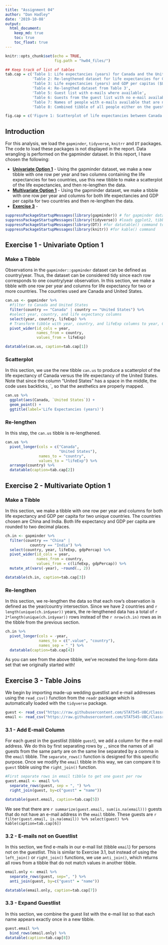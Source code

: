 ```yaml
---
title: "Assignment 04"
author: "Dan Hadley"
date: '2019-10-08'
output: 
  html_document:
    keep_md: true
    toc: true
    toc_float: true
---
```


```r
knitr::opts_chunk$set(echo = TRUE,
                      fig.path = "hw04_files/")

## Keep track of list of tables
tab.cap = c('Table 1: Life expectancies (years) for Canada and the United States',
            'Table 2: Re-lengthened dataset for life expectancies for Canada and the United States',
            'Table 3: Life expectancies (years) and GDP per capitas ($US-inflation adjusted) for China and India',
            'Table 4: Re-lengthed dataset from Table 3',
            'Table 5: Guest list with e-mails where available',
            'Table 6: Guests from the guest list with no e-mail available',
            'Table 7: Names of people with e-mails available that are not on the guest list',
            'Table 8: Combined tibble of all people either on the guest list or the e-mail list')

fig.cap = c('Figure 1: Scatterplot of life expectancies between Canada and the United States')
```

## Introduction

For this analysis, we load the `gapminder`, `tidyverse`, `knitrr` and `DT` packages.  The code to load these packages is not displayed in the report.  Data wrangling is performed on the gapminder dataset.  In this report, I have chosen the following:

  * [__Univariate Option 1__](#exercise-1---univariate-option-1) - Using the gapminder dataset, we make a new tibble with one row per year and two columns containing the life expectancies for two countries, use this new tibble to make a scatterplot of the life expectancies, and then re-lengthen the data.
  * [__Multivariate Option 1__](#exercise-2---multivariate-option-1) - Using the gapminder dataset, we make a tibble with one row per year and columns for both life expectancies and GDP per capita for two countries and then re-lengthen the data.
  * [__Exercise 3__](#exercise-3---table-joins) - 

```r
suppressPackageStartupMessages(library(gapminder)) # for gapminder dataset
suppressPackageStartupMessages(library(tidyverse)) #loads ggplot2, tibble, tidyr, dplyr packages
suppressPackageStartupMessages(library(DT)) #for datatable() command to display datatables
suppressPackageStartupMessages(library(knitr)) #for kable() command
```

## Exercise 1 - Univariate Option 1

### Make a Tibble

Observations in the `gapminder::gapminder` dataset can be defined as country/year.  Thus, the dataset can be considered tidy since each row corresponds to one country/year observation.  In this section, we make a tibble with one row per year and columns for life expectancy for two or more countries.  The countries used are Canada and United States.

```r
can.us <- gapminder %>% 
  #filter to Canada and United States
  filter(country == "Canada" | country == "United States") %>% 
  #select year, country, and life expectancy columns
  select(year, country, lifeExp) %>% 
  # Transform tibble with year, country, and lifeExp columns to year, Canada and United States with life expectancies
  pivot_wider(id_cols = year,
              names_from = country,
              values_from = lifeExp)

datatable(can.us, caption=tab.cap[1])
```

### Scatterplot

In this section, we use the new tibble `can.us` to produce a scatterplot of the life expectancy of Canada versus the life expectancy of the United States.  Note that since the column "United States" has a space in the middle, the code uses backticks, \`, so that the aesthetics are properly mapped.

```r
can.us %>% 
  ggplot(aes(Canada, `United States`)) +
  geom_point() +
  ggtitle(label='Life Expectancies (years)')
```

### Re-lengthen 

In this step, the `can.us` tibble is re-lengthened.

```r
can.us %>% 
  pivot_longer(cols = c("Canada",
                        "United States"),
               names_to = "country",
               values_to = "lifeExp") %>% 
  arrange(country) %>% 
  datatable(caption=tab.cap[2])
```

## Exercise 2 - Multivariate Option 1

### Make a Tibble

In this section, we make a tibble with one row per year and columns for both life expectancy and GDP per capita for two unique countries.  The countries chosen are China and India.  Both life expectancy and GDP per capita are rounded to two decimal places.

```r
ch.in <- gapminder %>% 
  filter(country == "China" |
           country == "India") %>% 
  select(country, year, lifeExp, gdpPercap) %>% 
  pivot_wider(id_cols = year,
              names_from = country,
              values_from = c(lifeExp, gdpPercap)) %>% 
  mutate_at(vars(-year), ~round(., 2))

datatable(ch.in, caption=tab.cap[3])
```

### Re-lengthen

In this section, we re-lengthen the data so that each row's observation is defined as the year/country intersection.  Since we have 2 countries and `r length(unique(ch.in$year))` years, the re-lengthened data has a total of `r 2*length(unique(ch.in$year))` rows instead of the `r nrow(ch.in)` rows as in the tibble from the previous section.

```r
ch.in %>% 
  pivot_longer(cols = -year,
               names_to = c(".value", "country"),
               names_sep = "_") %>% 
  datatable(caption=tab.cap[4])
```
As you can see from the above tibble, we've recreated the long-form data set that we originally started with!

## Exercise 3 - Table Joins

We begin by importing made-up wedding guestlist and e-mail addresses using the `read_csv()` function from the `readr` package which is automatically loaded with the `tidyverse` package.

```r
guest <- read_csv("https://raw.githubusercontent.com/STAT545-UBC/Classroom/master/data/wedding/attend.csv")
email <- read_csv("https://raw.githubusercontent.com/STAT545-UBC/Classroom/master/data/wedding/emails.csv")
```

### 3.1 - Add E-mail Column

For each guest in the guestlist (tibble `guest`), we add a column for the e-mail address.  We do this by first separating rows by `, `, since the names of all guests from the same party are on the same line separated by a comma in the `email` tibble.  The `separate_rows()` function is designed for this specific purpose. Once we modify the `email` tibble in this way, we can compare it to `guest` tibble using the `right_join()` function.


```r
#First separate rows in email tibble to get one guest per row
guest.email <- email %>% 
  separate_rows(guest, sep = ", ") %>% 
  right_join(guest, by=c("guest" = "name"))

datatable(guest.email, caption=tab.cap[5])
```

We see that there are `r summarize(guest.email, sum(is.na(email)))` guests that do not have an e-mail address in the `email` tibble.  These guests are `r filter(guest.email, is.na(email)) %>% select(guest) %>% kable(caption=tab.cap[6])`

### 3.2 - E-mails not on Guestlist

In this section, we find e-mails in our e-mail list (tibble `email`) for persons not on the guestlist.  This is similar to Exercise 3.1, but instead of using the `left_join()` or `right_join()` functions, we use `anti_join()`, which returns all rows from a tibble that do not match values in another tibble.

```r
email.only <- email %>%
  separate_rows(guest, sep=", ") %>% 
  anti_join(guest, by=c("guest" = "name"))

datatable(email.only, caption=tab.cap[7])
```


### 3.3 - Expand Guestlist
In this section, we combine the guest list with the e-mail list so that each name appears exactly once in a new tibble.

```r
guest.email %>%
  bind_rows(email.only) %>% 
datatable(caption=tab.cap[8])
```


